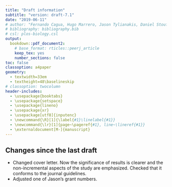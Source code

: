 ```yaml
---
title: "Draft information"
subtitle: "version: draft-7.1"
date: "2019-06-11"
# author: "Fernando Cagua, Hugo Marrero, Jason Tylianakis, Daniel Stouffer"
# bibliography: bibliography.bib
# csl: plos-biology.csl
output:
  bookdown::pdf_document2:
    # base_format: rticles::peerj_article
    keep_tex: yes
    number_sections: false
toc: false
classoption: a4paper
geometry: 
  - textwidth=33em
  - textheight=48\baselineskip
# classoption: twocolumn
header-includes:
  - \usepackage{booktabs}
  - \usepackage{setspace}
  - \usepackage{lineno}
  - \usepackage{xr}
  - \usepackage[utf8]{inputenc}
  - \newcommand{\R}[1]{\label{#1}\linelabel{#1}}
  - \newcommand{\lr}[1]{page~\pageref{#1}, line~\lineref{#1}}
  - \externaldocument[M-]{manuscript}
---
```


\onehalfspacing

## Changes since the last draft

* Changed cover letter. Now the significance of results is clearer and the non-incremental aspects of the study are emphasized. Checked that it conforms to the journal guidelines. 
* Adjusted one of Jason's grant numbers.
